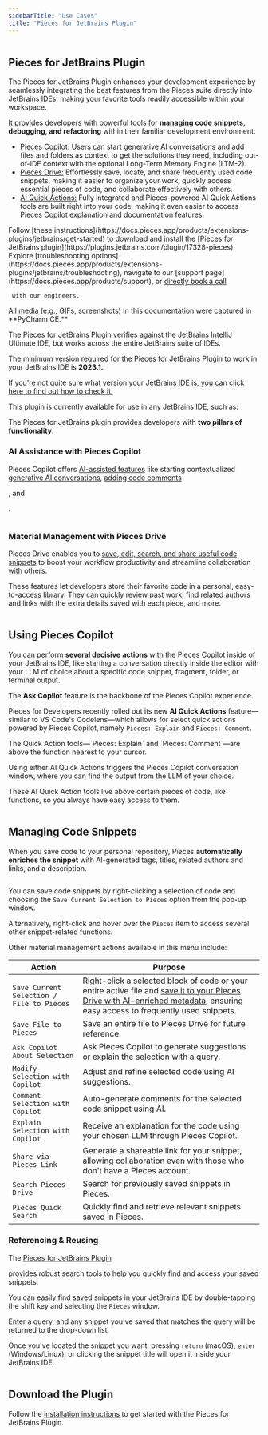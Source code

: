 ```yaml
---
sidebarTitle: "Use Cases"
title: "Pieces for JetBrains Plugin"
---
```


<img
  className="mx-auto"
/>

## Pieces for JetBrains Plugin

The Pieces for JetBrains Plugin enhances your development experience by seamlessly integrating the best features from the Pieces suite directly into JetBrains IDEs, making your favorite tools readily accessible within your workspace.

It provides developers with powerful tools for **managing code snippets, debugging, and refactoring** within their familiar development environment.

- [Pieces Copilot:](https://docs.pieces.app/products/extensions-plugins/jetbrains/copilot) Users can start generative AI conversations and add files and folders as context to get the solutions they need, including out-of-IDE context with the optional Long-Term Memory Engine (LTM-2).
- [Pieces Drive:](https://docs.pieces.app/products/extensions-plugins/jetbrains/drive) Effortlessly save, locate, and share frequently used code snippets, making it easier to organize your work, quickly access essential pieces of code, and collaborate effectively with others.
- [AI Quick Actions:](https://docs.pieces.app/products/extensions-plugins/jetbrains/copilot/chat#ai-quick-actions) Fully integrated and Pieces-powered AI Quick Actions tools are built right into your code, making it even easier to access Pieces Copilot explanation and documentation features.

<CardGroup cols={2}>
  <Card title="Getting Started">
    Follow [these instructions](https://docs.pieces.app/products/extensions-plugins/jetbrains/get-started) to download and install the [Pieces for JetBrains plugin](https://plugins.jetbrains.com/plugin/17328-pieces).
  </Card>
  <Card title="Support">
    Explore [troubleshooting options](https://docs.pieces.app/products/extensions-plugins/jetbrains/troubleshooting), navigate to our [support page](https://docs.pieces.app/products/support), or <a target="_blank" href="https://calendar.google.com/calendar/u/0/appointments/schedules/AcZssZ22WJ2Htd2wRMJhueCNYc0xbFBFCAN-khijcuoXACd_Uux3wIhgZeGkzDRcqD3teamAI-CwCHpr">
    directly book a call</a>

     with our engineers.
  </Card>
</CardGroup>

<guides-overview-card />

<Tip>
  All media (e.g., GIFs, screenshots) in this documentation were captured in **PyCharm CE.**
</Tip>

The Pieces for JetBrains Plugin verifies against the JetBrains IntelliJ Ultimate IDE, but works across the entire JetBrains suite of IDEs.

The minimum version required for the Pieces for JetBrains Plugin to work in your JetBrains IDE is **2023.1.**

If you're not quite sure what version your JetBrains IDE is, [you can click here to find out how to check it.](https://docs.pieces.app/products/extensions-plugins/jetbrains/configuration#checking-your-jetbrains-ide-version)

This plugin is currently available for use in any JetBrains IDE, such as:


The Pieces for JetBrains plugin provides developers with **two pillars of functionality**:

### AI Assistance with Pieces Copilot

Pieces Copilot offers [AI-assisted features](https://docs.pieces.app/products/extensions-plugins/jetbrains/copilot) like starting contextualized [generative AI conversations](https://docs.pieces.app/products/extensions-plugins/jetbrains/copilot/chat), <a target="_blank" href="https://docs.pieces.app/products/extensions-plugins/jetbrains/copilot/documenting-code">
adding code comments</a>

, and 

.

<img
  className="mx-auto"
/>

### Material Management with Pieces Drive

Pieces Drive enables you to [save, edit, search, and share useful code snippets](https://docs.pieces.app/products/extensions-plugins/jetbrains/drive) to boost your workflow productivity and streamline collaboration with others.

These features let developers store their favorite code in a personal, easy-to-access library. They can quickly review past work, find related authors and links with the extra details saved with each piece, and more.

<img
  className="mx-auto"
/>

## Using Pieces Copilot

You can perform **several decisive** **actions** with the Pieces Copilot inside of your JetBrains IDE, like starting a conversation directly inside the editor with your LLM of choice about a specific code snippet, fragment, folder, or terminal output.

The **Ask Copilot** feature is the backbone of the Pieces Copilot experience.

Pieces for Developers recently rolled out its new **AI Quick Actions** feature—similar to VS Code's Codelens—which allows for select quick actions powered by Pieces Copilot, namely `Pieces: Explain` and `Pieces: Comment`.

<Tip>
  The Quick Action tools—`Pieces: Explain` and `Pieces: Comment`—are above the function nearest to your cursor.
</Tip>

Using either AI Quick Actions triggers the Pieces Copilot conversation window, where you can find the output from the LLM of your choice.

These AI Quick Action tools live above certain pieces of code, like functions, so you always have easy access to them.

<img
  className="mx-auto"
/>

## Managing Code Snippets

When you save code to your personal repository, Pieces **automatically enriches the snippet** with AI-generated tags, titles, related authors and links, and a description.

<img
  className="mx-auto"
/>

You can save code snippets by right-clicking a selection of code and choosing the `Save Current Selection to Pieces` option from the pop-up window.

Alternatively, right-click and hover over the `Pieces` item to access several other snippet-related functions.

Other material management actions available in this menu include:

| **Action**                                | **Purpose**                                                                                                                                                                                                                                                                                             |
| ----------------------------------------- | ------------------------------------------------------------------------------------------------------------------------------------------------------------------------------------------------------------------------------------------------------------------------------------------------------- |
| `Save Current Selection / File to Pieces` | Right-click a selected block of code or your entire active file and [save it to your Pieces Drive with AI-enriched metadata](https://docs.pieces.app/products/extensions-plugins/jetbrains/drive/save-snippets#whats-stored-when-you-save-a-snippet), ensuring easy access to frequently used snippets. |
| `Save File to Pieces`                     | Save an entire file to Pieces Drive for future reference.                                                                                                                                                                                                                                               |
| `Ask Copilot About Selection`             | Ask Pieces Copilot to generate suggestions or explain the selection with a query.                                                                                                                                                                                                                       |
| `Modify Selection with Copilot`           | Adjust and refine selected code using AI suggestions.                                                                                                                                                                                                                                                   |
| `Comment Selection with Copilot`          | Auto-generate comments for the selected code snippet using AI.                                                                                                                                                                                                                                          |
| `Explain Selection with Copilot`          | Receive an explanation for the code using your chosen LLM through Pieces Copilot.                                                                                                                                                                                                                       |
| `Share via Pieces Link`                   | Generate a shareable link for your snippet, allowing collaboration even with those who don't have a Pieces account.                                                                                                                                                                                     |
| `Search Pieces Drive`                     | Search for previously saved snippets in Pieces.                                                                                                                                                                                                                                                         |
| `Pieces Quick Search`                     | Quickly find and retrieve relevant snippets saved in Pieces.                                                                                                                                                                                                                                            |

### **Referencing & Reusing**

The <a target="_blank" href="https://plugins.jetbrains.com/plugin/17328-pieces">
Pieces for JetBrains Plugin</a>

 provides robust search tools to help you quickly find and access your saved snippets.

You can easily find saved snippets in your JetBrains IDE by double-tapping the shift key and selecting the `Pieces` window.

Enter a query, and any snippet you've saved that matches the query will be returned to the drop-down list.

Once you've located the snippet you want, pressing `return` (macOS), `enter` (Windows/Linux), or clicking the snippet title will open it inside your JetBrains IDE.

<img
  className="mx-auto"
/>

## Download the Plugin

Follow the [installation instructions](https://docs.pieces.app/products/extensions-plugins/jetbrains/get-started) to get started with the Pieces for JetBrains Plugin.